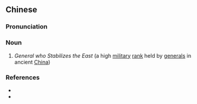 ==Chinese==
{{zh-forms|s=镇东将军|type=112}}

===Pronunciation===
{{zh-pron
|m=zhèn dōng jiāngjūn
|cat=n
}}

===Noun===
{{zh-noun}}

# {{lb|zh|archaic}} ''General who Stabilizes the East'' (a high [[military]] [[rank]] held by [[general]]s in ancient [[China]])

===References===
* {{cite-book
|last=Luo
|first=Guanzhong
|authorlink=w:Luo Guanzhong
|coauthors=
|year=
|title=[[s:Romance of the Three Kingdoms/Chapter 10#13|Romance of the Three Kingdoms/Chapter 10]]
|language=Mandarin/English
|publisher=
|location=
}}
* {{cite-book
|last=Hara
|first=Yōhei
|authorlink=
|coauthors=
|language=Mandarin, translated from Japanese
|year=2003
|title=圖解三國時代, p. 251
|publisher=
|location=
|isbn=9867881729
}}